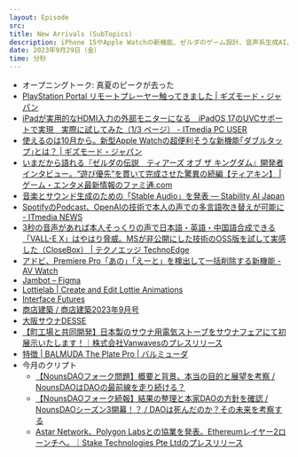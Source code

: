 ```yaml
---
layout: Episode
src: 
title: New Arrivals (SubTopics)
description: iPhone 15やApple Watchの新機能、ゼルダのゲーム設計、音声系生成AI、Figma JambotとLottielab、商店建築のサウナ特集、今月のクリプト動向など最近気になったサブトピックスを話しました。
date: 2023年9月29日（金）
time: 分秒
---
```


- オープニングトーク: 真夏のピークが去った
- [PlayStation Portal リモートプレーヤー触ってきました | ギズモード・ジャパン](https://www.gizmodo.jp/2023/08/playstation-portal-remote-player.html)
- [iPadが実用的なHDMI入力の外部モニターになる　iPadOS 17のUVCサポートで実現　実際に試してみた（1/3 ページ） - ITmedia PC USER](https://www.itmedia.co.jp/pcuser/articles/2309/21/news126.html)
- [使えるのは10月から。新型Apple Watchの超便利そうな新機能｢ダブルタップ｣とは？ | ギズモード・ジャパン](https://www.gizmodo.jp/2023/09/new-apple-watch-series-9-double-tap.html)
- [いまだから語れる『ゼルダの伝説　ティアーズ オブ ザ キングダム』開発者インタビュー。“遊び優先”を貫いて完成させた驚異の続編【ティアキン】 | ゲーム・エンタメ最新情報のファミ通.com](https://www.famitsu.com/news/202309/06314767.html)
- [音楽とサウンド生成のための「Stable Audio」を発表 — Stability AI Japan](https://ja.stability.ai/blog/stable-audio)
- [SpotifyのPodcast、OpenAIの技術で本人の声での多言語吹き替えが可能に - ITmedia NEWS](https://www.itmedia.co.jp/news/articles/2309/26/news095.html)
- [3秒の音声があれば本人そっくりの声で日本語・英語・中国語合成できる「VALL-E X」はやはり脅威。MSが非公開にした技術のOSS版を試して実感した（CloseBox） | テクノエッジ TechnoEdge](https://www.techno-edge.net/article/2023/08/28/1812.html)
- [アドビ、Premiere Pro「あの」「えーと」を検出して一括削除する新機能 - AV Watch](https://av.watch.impress.co.jp/docs/news/1530852.html)
- [Jambot – Figma](https://www.figma.com/community/widget/1274481464484630971/jambot)
- [Lottielab | Create and Edit Lottie Animations](https://www.lottielab.com/?home)
- [Interface Futures](https://www.interfacefutures.com/)
- [商店建築 / 商店建築2023年9月号](https://shotenkenchiku.com/products/detail.php?product_id=443)
- [大阪サウナDESSE](https://desse.osaka/)
- [【町工場と共同開発】日本製のサウナ用電気ストーブをサウナフェアにて初展示いたします！｜株式会社Vanwavesのプレスリリース](https://prtimes.jp/main/html/rd/p/000000022.000080106.html)
- [特徴 | BALMUDA The Plate Pro | バルミューダ](https://www.balmuda.com/jp/plate-pro/)
- 今月のクリプト
    - [【NounsDAOフォーク問題】概要と背景、本当の目的と展望を考察 / NounsDAOはDAOの最前線を走り続ける？](https://www.web3researchjapan.com/p/nounsdao-fork)
    - [【NounsDAOフォーク続報】結果の整理と本家DAOの方針を確認 / NounsDAOシーズン3開幕！？ / DAOは死んだのか？その未来を考察する](https://www.web3researchjapan.com/p/nounsdao-fork2?utm_campaign=email-post&r=o48zl&utm_source=substack&utm_medium=email)
    - [Astar Network、Polygon Labsとの協業を発表。Ethereumレイヤー2ローンチへ。｜Stake Technologies Pte Ltdのプレスリリース](https://prtimes.jp/main/html/rd/p/000000015.000073525.html)
